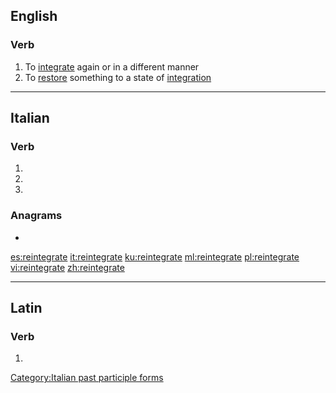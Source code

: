 ==English==

===Verb===
{{en-verb|reintegrat}}

# To [[integrate]] again or in a different manner
# To [[restore]] something to a state of [[integration]]

----

==Italian==

===Verb===
{{head|it|verb form}}

# {{inflection of|reintegrare||2|p|pres|indc|lang=it}}
# {{inflection of|reintegrare||2|p|impr|lang=it}}
# {{feminine plural of|reintegrato|lang=it}}

===Anagrams===
* {{l|it|gratinerete}}

[[Category:Italian past participle forms]]

[[es:reintegrate]]
[[it:reintegrate]]
[[ku:reintegrate]]
[[ml:reintegrate]]
[[pl:reintegrate]]
[[vi:reintegrate]]
[[zh:reintegrate]]

----
==Latin==

===Verb===
{{la-verb-form|reintegrāte}}

# {{conjugation of|reintegrō||2|p|pres|act|imp|lang=la}}
{{rfc-auto}}